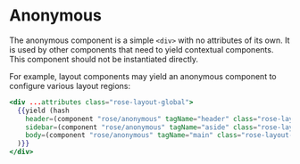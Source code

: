 
<Meta title="Rose|Anonymous" component="Anonymous" />

# Anonymous

The anonymous component is a simple `<div>` with no attributes of its own.
It is used by other components that need to yield contextual components.
This component should not be instantiated directly.

For example, layout components may yield an anonymous component to configure
various layout regions:

```handlebars
<div ...attributes class="rose-layout-global">
  {{yield (hash
    header=(component "rose/anonymous" tagName="header" class="rose-layout-global-header")
    sidebar=(component "rose/anonymous" tagName="aside" class="rose-layout-global-sidebar")
    body=(component "rose/anonymous" tagName="main" class="rose-layout-global-body")
  )}}
</div>
```

